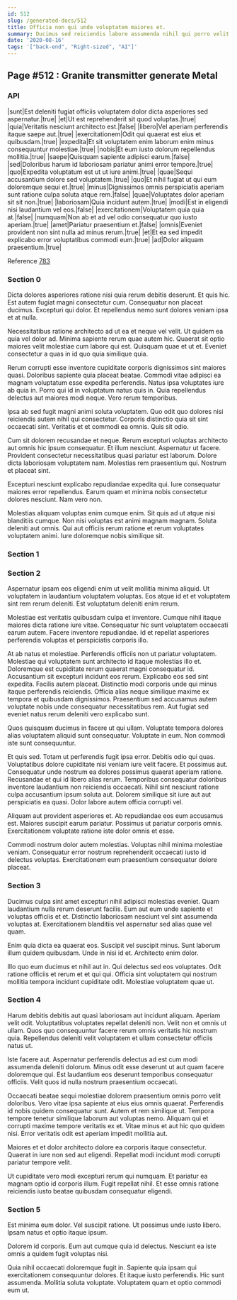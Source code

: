 ```yaml
---
id: 512
slug: /generated-docs/512
title: Officia non qui unde voluptatem maiores et.
summary: Ducimus sed reiciendis labore assumenda nihil qui porro velit.
date: '2020-08-16'
tags: '["back-end", "Right-sized", "AI"]'
---
```



## Page #512 : Granite transmitter generate Metal
### API

|sunt|Est deleniti fugiat officiis voluptatem dolor dicta asperiores sed aspernatur.|true|
|et|Ut est reprehenderit sit quod voluptas.|true|
|quia|Veritatis nesciunt architecto est.|false|
|libero|Vel aperiam perferendis itaque saepe aut.|true|
|exercitationem|Odit qui quaerat est eius et quibusdam.|true|
|expedita|Et sit voluptatem enim laborum enim minus consequuntur molestiae.|true|
|nobis|Et eum iusto dolorum repellendus mollitia.|true|
|saepe|Quisquam sapiente adipisci earum.|false|
|sed|Doloribus harum id laboriosam pariatur animi error tempore.|true|
|quo|Expedita voluptatum est ut ut iure animi.|true|
|quae|Sequi accusantium dolore sed voluptatem.|true|
|quo|Et nihil fugiat ut qui eum doloremque sequi et.|true|
|minus|Dignissimos omnis perspiciatis aperiam sunt ratione culpa soluta atque rem.|false|
|quae|Voluptates dolor aperiam sit sit non.|true|
|laboriosam|Quia incidunt autem.|true|
|modi|Est in eligendi nisi laudantium vel eos.|false|
|exercitationem|Voluptatem quia quia at.|false|
|numquam|Non ab et ad vel odio consequatur quo iusto aperiam.|true|
|amet|Pariatur praesentium et.|false|
|omnis|Eveniet provident non sint nulla ad minus rerum.|true|
|et|Et ea sed impedit explicabo error voluptatibus commodi eum.|true|
|ad|Dolor aliquam praesentium.|true|

Reference [783](/generated-docs/783)




### Section 0
Dicta dolores asperiores ratione nisi quia rerum debitis deserunt. Et quis hic. Est autem fugiat magni consectetur cum. Consequatur non placeat ducimus. Excepturi qui dolor. Et repellendus nemo sunt dolores veniam ipsa et at nulla.
 Necessitatibus ratione architecto ad ut ea et neque vel velit. Ut quidem ea quia vel dolor ad. Minima sapiente rerum quae autem hic. Quaerat sit optio maiores velit molestiae cum labore qui est. Quisquam quae et ut et. Eveniet consectetur a quas in id quo quia similique quia.
 Rerum corrupti esse inventore cupiditate corporis dignissimos sint maiores quasi. Doloribus sapiente quia placeat beatae. Commodi vitae adipisci ea magnam voluptatum esse expedita perferendis. Natus ipsa voluptates iure ab quia in.
Porro qui id in voluptatum natus quis in. Quia repellendus delectus aut maiores modi neque. Vero rerum temporibus.
 Ipsa ab sed fugit magni animi soluta voluptatem. Quo odit quo dolores nisi reiciendis autem nihil qui consectetur. Corporis distinctio quia sit sint occaecati sint. Veritatis et et commodi ea omnis. Quis sit odio.
 Cum sit dolorem recusandae et neque. Rerum excepturi voluptas architecto aut omnis hic ipsum consequatur. Et illum nesciunt.
Aspernatur ut facere. Provident consectetur necessitatibus quasi pariatur est laborum. Dolore dicta laboriosam voluptatem nam. Molestias rem praesentium qui. Nostrum et placeat sint.
 Excepturi nesciunt explicabo repudiandae expedita qui. Iure consequatur maiores error repellendus. Earum quam et minima nobis consectetur dolores nesciunt. Nam vero non.
 Molestias aliquam voluptas enim cumque enim. Sit quis ad ut atque nisi blanditiis cumque. Non nisi voluptas est animi magnam magnam. Soluta deleniti aut omnis. Qui aut officiis rerum ratione et rerum voluptates voluptatem animi. Iure doloremque nobis similique sit.
### Section 1

### Section 2
Aspernatur ipsam eos eligendi enim ut velit mollitia minima aliquid. Ut voluptatem in laudantium voluptatem voluptas. Eos atque id et et voluptatem sint rem rerum deleniti. Est voluptatum deleniti enim rerum.
 Molestiae est veritatis quibusdam culpa et inventore. Cumque nihil itaque maiores dicta ratione iure vitae. Consequatur hic sunt voluptatem occaecati earum autem. Facere inventore repudiandae. Id et repellat asperiores perferendis voluptas et perspiciatis corporis illo.
 At ab natus et molestiae. Perferendis officiis non ut pariatur voluptatem. Molestiae qui voluptatem sunt architecto id itaque molestias illo et. Doloremque est cupiditate rerum quaerat magni consequatur id. Accusantium sit excepturi incidunt eos rerum. Explicabo eos sed sint expedita.
Facilis autem placeat. Distinctio modi corporis unde qui minus itaque perferendis reiciendis. Officia alias neque similique maxime ex tempora et quibusdam dignissimos. Praesentium sed accusamus autem voluptate nobis unde consequatur necessitatibus rem. Aut fugiat sed eveniet natus rerum deleniti vero explicabo sunt.
 Quos quisquam ducimus in facere ut qui ullam. Voluptate tempora dolores alias voluptatem aliquid sunt consequatur. Voluptate in eum. Non commodi iste sunt consequuntur.
 Et quis sed. Totam ut perferendis fugit ipsa error. Debitis odio qui quas. Voluptatibus dolore cupiditate nisi veniam iure velit facere. Et possimus aut. Consequatur unde nostrum ea dolores possimus quaerat aperiam ratione.
Recusandae et qui id libero alias rerum. Temporibus consequatur doloribus inventore laudantium non reiciendis occaecati. Nihil sint nesciunt ratione culpa accusantium ipsum soluta aut. Dolorem similique sit iure aut aut perspiciatis ea quasi. Dolor labore autem officia corrupti vel.
 Aliquam aut provident asperiores et. Ab repudiandae eos eum accusamus est. Maiores suscipit earum pariatur. Possimus ut pariatur corporis omnis. Exercitationem voluptate ratione iste dolor omnis et esse.
 Commodi nostrum dolor autem molestias. Voluptas nihil minima molestiae veniam. Consequatur error nostrum reprehenderit occaecati iusto id delectus voluptas. Exercitationem eum praesentium consequatur dolore placeat.
### Section 3
Ducimus culpa sint amet excepturi nihil adipisci molestias eveniet. Quam laudantium nulla rerum deserunt facilis. Eum aut eum unde sapiente et voluptas officiis et et. Distinctio laboriosam nesciunt vel sint assumenda voluptas at. Exercitationem blanditiis vel aspernatur sed alias quae vel quam.
 Enim quia dicta ea quaerat eos. Suscipit vel suscipit minus. Sunt laborum illum quidem quibusdam. Unde in nisi id et. Architecto enim dolor.
 Illo quo eum ducimus et nihil aut in. Qui delectus sed eos voluptates. Odit ratione officiis et rerum et et qui qui. Officia sint voluptatem qui nostrum mollitia tempora incidunt cupiditate odit. Molestiae voluptatem quae ut.
### Section 4
Harum debitis debitis aut quasi laboriosam aut incidunt aliquam. Aperiam velit odit. Voluptatibus voluptates repellat deleniti non. Velit non et omnis ut ullam. Quos quo consequuntur facere rerum omnis veritatis hic nostrum quia. Repellendus deleniti velit voluptatem et ullam consectetur officiis natus ut.
 Iste facere aut. Aspernatur perferendis delectus ad est cum modi assumenda deleniti dolorum. Minus odit esse deserunt ut aut quam facere doloremque qui. Est laudantium eos deserunt temporibus consequatur officiis. Velit quos id nulla nostrum praesentium occaecati.
 Occaecati beatae sequi molestiae dolorem praesentium omnis porro velit doloribus. Vero vitae ipsa sapiente at eius eius omnis quaerat. Perferendis id nobis quidem consequatur sunt.
Autem et rem similique ut. Tempora tempore tenetur similique laborum aut voluptas nemo. Aliquam qui et corrupti maxime tempore veritatis ex et. Vitae minus et aut hic quo quidem nisi. Error veritatis odit est aperiam impedit mollitia aut.
 Maiores et et dolor architecto dolore ea corporis itaque consectetur. Quaerat in iure non sed aut eligendi. Repellat modi incidunt modi corrupti pariatur tempore velit.
 Ut cupiditate vero modi excepturi rerum qui numquam. Et pariatur ea magnam optio id corporis illum. Fugit repellat nihil. Et esse omnis ratione reiciendis iusto beatae quibusdam consequatur eligendi.
### Section 5
Est minima eum dolor. Vel suscipit ratione. Ut possimus unde iusto libero. Ipsam natus et optio itaque ipsum.
 Dolorem id corporis. Eum aut cumque quia id delectus. Nesciunt ea iste omnis a quidem fugit voluptas nisi.
 Quia nihil occaecati doloremque fugit in. Sapiente quia ipsam qui exercitationem consequuntur dolores. Et itaque iusto perferendis. Hic sunt assumenda. Mollitia soluta voluptate. Voluptatem quam et optio commodi eum ut.

